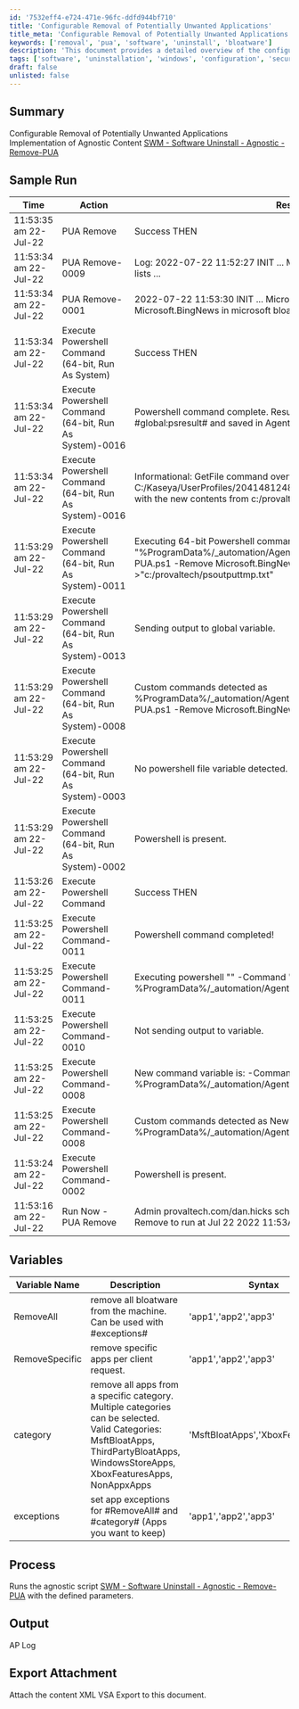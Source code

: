 ```yaml
---
id: '7532eff4-e724-471e-96fc-ddfd944bf710'
title: 'Configurable Removal of Potentially Unwanted Applications'
title_meta: 'Configurable Removal of Potentially Unwanted Applications'
keywords: ['removal', 'pua', 'software', 'uninstall', 'bloatware']
description: 'This document provides a detailed overview of the configurable removal of potentially unwanted applications (PUAs) using an agnostic script. It includes sample run logs, variable descriptions, and the overall process for executing the script effectively.'
tags: ['software', 'uninstallation', 'windows', 'configuration', 'security']
draft: false
unlisted: false
---
```

## Summary

Configurable Removal of Potentially Unwanted Applications  
Implementation of Agnostic Content [SWM - Software Uninstall - Agnostic - Remove-PUA](https://proval.itglue.com/DOC-5078775-9434539)

## Sample Run

| Time                     | Action                                          | Result                                                                                                                | User                          |
|--------------------------|-------------------------------------------------|-----------------------------------------------------------------------------------------------------------------------|-------------------------------|
| 11:53:35 am 22-Jul-22   | PUA Remove                                     | Success THEN                                                                                                         | provaltech.com/dan.hicks      |
| 11:53:34 am 22-Jul-22   | PUA Remove-0009                               | Log: 2022-07-22 11:52:27 INIT ... Microsoft.3DBuilder ... Checking the lists ...                                   | provaltech.com/dan.hicks      |
| 11:53:34 am 22-Jul-22   | PUA Remove-0001                               | 2022-07-22 11:53:30 INIT ... Microsoft.BingNews ... found Microsoft.BingNews in microsoft bloat apps list ...      | provaltech.com/dan.hicks      |
| 11:53:34 am 22-Jul-22   | Execute Powershell Command (64-bit, Run As System) | Success THEN                                                                                                         | provaltech.com/dan.hicks      |
| 11:53:34 am 22-Jul-22   | Execute Powershell Command (64-bit, Run As System)-0016 | Powershell command complete. Results returned to global variable #global:psresult# and saved in Agent's Documents tab of server. | provaltech.com/dan.hicks      |
| 11:53:34 am 22-Jul-22   | Execute Powershell Command (64-bit, Run As System)-0016 | Informational: GetFile command overwrote the server file C:/Kaseya/UserProfiles/204148124820810/GetFiles/../docs/psoutput.txt with the new contents from c:/provaltech/psoutput.txt in THEN step 3. | provaltech.com/dan.hicks      |
| 11:53:29 am 22-Jul-22   | Execute Powershell Command (64-bit, Run As System)-0011 | Executing 64-bit Powershell command as System: "" -command "%ProgramData%/_automation/AgentProcedure/PUARemove/Remove-PUA.ps1 -Remove Microsoft.BingNews" >"c:/provaltech/psoutputtmp.txt" | provaltech.com/dan.hicks      |
| 11:53:29 am 22-Jul-22   | Execute Powershell Command (64-bit, Run As System)-0013 | Sending output to global variable.                                                                                   | provaltech.com/dan.hicks      |
| 11:53:29 am 22-Jul-22   | Execute Powershell Command (64-bit, Run As System)-0008 | Custom commands detected as %ProgramData%/_automation/AgentProcedure/PUARemove/Remove-PUA.ps1 -Remove Microsoft.BingNews | provaltech.com/dan.hicks      |
| 11:53:29 am 22-Jul-22   | Execute Powershell Command (64-bit, Run As System)-0003 | No powershell file variable detected.                                                                                 | provaltech.com/dan.hicks      |
| 11:53:29 am 22-Jul-22   | Execute Powershell Command (64-bit, Run As System)-0002 | Powershell is present.                                                                                               | provaltech.com/dan.hicks      |
| 11:53:26 am 22-Jul-22   | Execute Powershell Command                     | Success THEN                                                                                                         | provaltech.com/dan.hicks      |
| 11:53:25 am 22-Jul-22   | Execute Powershell Command-0011                | Powershell command completed!                                                                                        | provaltech.com/dan.hicks      |
| 11:53:25 am 22-Jul-22   | Execute Powershell Command-0011                | Executing powershell "" -Command "New-Item -Type Directory -Path %ProgramData%/_automation/AgentProcedure -name PUARemove" "" | provaltech.com/dan.hicks      |
| 11:53:25 am 22-Jul-22   | Execute Powershell Command-0010                | Not sending output to variable.                                                                                     | provaltech.com/dan.hicks      |
| 11:53:25 am 22-Jul-22   | Execute Powershell Command-0008                | New command variable is: -Command "New-Item -Type Directory -Path %ProgramData%/_automation/AgentProcedure -name PUARemove" | provaltech.com/dan.hicks      |
| 11:53:25 am 22-Jul-22   | Execute Powershell Command-0008                | Custom commands detected as New-Item -Type Directory -Path %ProgramData%/_automation/AgentProcedure -name PUARemove | provaltech.com/dan.hicks      |
| 11:53:24 am 22-Jul-22   | Execute Powershell Command-0002                | Powershell is present.                                                                                               | provaltech.com/dan.hicks      |
| 11:53:16 am 22-Jul-22   | Run Now - PUA Remove                           | Admin provaltech.com/dan.hicks scheduled procedure Run Now - PUA Remove to run at Jul 22 2022 11:53AM               |                               |

## Variables

| Variable Name     | Description                                                                                  | Syntax                              |
|-------------------|----------------------------------------------------------------------------------------------|-------------------------------------|
| RemoveAll         | remove all bloatware from the machine. Can be used with #exceptions#                       | 'app1','app2','app3'                |
| RemoveSpecific    | remove specific apps per client request.                                                    | 'app1','app2','app3'                |
| category          | remove all apps from a specific category. Multiple categories can be selected. Valid Categories: MsftBloatApps, ThirdPartyBloatApps, WindowsStoreApps, XboxFeaturesApps, NonAppxApps | 'MsftBloatApps','XboxFeatureApps'   |
| exceptions        | set app exceptions for #RemoveAll# and #category# (Apps you want to keep)                 | 'app1','app2','app3'                |

## Process

Runs the agnostic script [SWM - Software Uninstall - Agnostic - Remove-PUA](https://proval.itglue.com/DOC-5078775-9434539) with the defined parameters.

## Output

AP Log

## Export Attachment

Attach the content XML VSA Export to this document.












